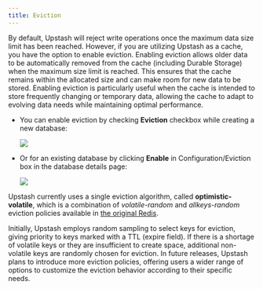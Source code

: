 ```yaml
---
title: Eviction
---
```


By default, Upstash will reject write operations once the maximum data size
limit has been reached. However, if you are utilizing Upstash as a cache, you
have the option to enable eviction. Enabling eviction allows older data to be
automatically removed from the cache (including Durable Storage) when the maximum size limit is reached.
This ensures that the cache remains within the allocated size and can make room
for new data to be stored. Enabling eviction is particularly useful when the
cache is intended to store frequently changing or temporary data, allowing the
cache to adapt to evolving data needs while maintaining optimal performance.

- You can enable eviction by checking **Eviction** checkbox while creating a new
  database:

  <Frame>
    <img src="/img/eviction/create-database.png" />
  </Frame>

- Or for an existing database by clicking **Enable** in Configuration/Eviction
  box in the database details page:
  <Frame>
    <img src="/img/eviction/configuration.png" />
  </Frame>

Upstash currently uses a single eviction algorithm, called
**optimistic-volatile**, which is a combination of _volatile-random_ and
_allkeys-random_ eviction policies available in
[the original Redis](https://redis.io/docs/manual/eviction/#eviction-policies).

Initially, Upstash employs random sampling to select keys for eviction, giving
priority to keys marked with a TTL (expire field). If there is a shortage of
volatile keys or they are insufficient to create space, additional non-volatile
keys are randomly chosen for eviction. In future releases, Upstash plans to
introduce more eviction policies, offering users a wider range of options to
customize the eviction behavior according to their specific needs.

